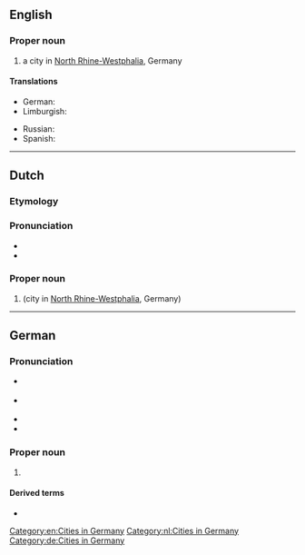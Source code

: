 ==English==
{{wikipedia}}

===Proper noun===
{{en-proper noun}}

# a city in [[North Rhine-Westphalia]], Germany

====Translations====
{{trans-top|a city in Germany}}
* German: {{t+|de|Duisburg|n}}
* Limburgish: {{t|li|Duusbörg}}
{{trans-mid}}
* Russian: {{t+|ru|Ду́йсбург|m}}
* Spanish: {{t+|es|Duisburgo|m}}
{{trans-bottom}}

[[Category:en:Cities in Germany]]

----

==Dutch==
{{wikipedia|lang=nl}}

===Etymology===

===Pronunciation===
* {{IPA|lang=nl|[ˈdœysbʏrx]}}
* {{audio|Nl-Duisburg.ogg|Audio|lang=nl}}

===Proper noun===
{{nl-proper noun|}}

# {{l|en|Duisburg}} (city in [[North Rhine-Westphalia]], Germany)

[[Category:nl:Cities in Germany]]

----

==German==
{{wikipedia|lang=de}}

===Pronunciation===
* {{IPA|lang=de|/ˈdyːsbʊrk/|[ˈdyːsbʊʁk]|[-bʊɐ̯k]}} {{a|standard}}
* {{IPA|lang=de|/ˈdyːsbʊrç/|[ˈdyːsbui̯ç]}} {{a|locally}}
* {{audio|Duisburg.ogg|Audio|lang=de}}
* {{audio|De-Duisburg.ogg|Audio|lang=de}}

===Proper noun===
{{de-proper noun|n}}

# {{l|en|Duisburg}} {{gloss|city in [[North Rhine-Westphalia]], Germany}}

====Derived terms====
* {{l|de|Duisburger}}

[[Category:de:Cities in Germany]]